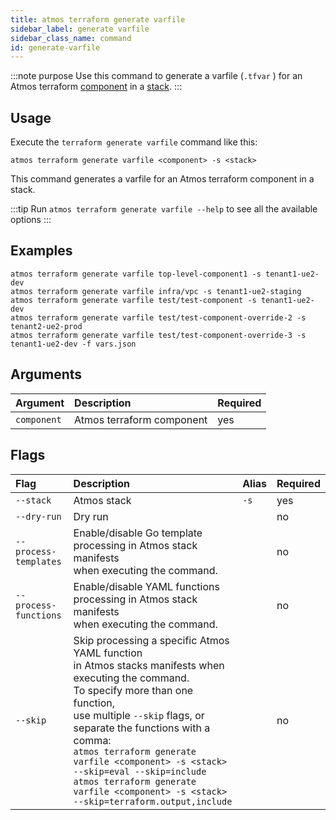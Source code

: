 ```yaml
---
title: atmos terraform generate varfile
sidebar_label: generate varfile
sidebar_class_name: command
id: generate-varfile
---
```


:::note purpose
Use this command to generate a varfile (`.tfvar` ) for an Atmos terraform [component](/core-concepts/components) in a [stack](/core-concepts/stacks).
:::

<Screengrab title="atmos terraform generate varfile --help" slug="atmos-terraform-generate-varfile--help" />

## Usage

Execute the `terraform generate varfile` command like this:

```shell
atmos terraform generate varfile <component> -s <stack>
```

This command generates a varfile for an Atmos terraform component in a stack.

:::tip
Run `atmos terraform generate varfile --help` to see all the available options
:::

## Examples

```shell
atmos terraform generate varfile top-level-component1 -s tenant1-ue2-dev
atmos terraform generate varfile infra/vpc -s tenant1-ue2-staging
atmos terraform generate varfile test/test-component -s tenant1-ue2-dev
atmos terraform generate varfile test/test-component-override-2 -s tenant2-ue2-prod
atmos terraform generate varfile test/test-component-override-3 -s tenant1-ue2-dev -f vars.json
```

## Arguments

| Argument    | Description               | Required |
|:------------|:--------------------------|:---------|
| `component` | Atmos terraform component | yes      |

## Flags

| Flag                  | Description                                                                                                                                                                                                                                                                                                                                                                                                     | Alias | Required |
|:----------------------|:----------------------------------------------------------------------------------------------------------------------------------------------------------------------------------------------------------------------------------------------------------------------------------------------------------------------------------------------------------------------------------------------------------------|:------|:---------|
| `--stack`             | Atmos stack                                                                                                                                                                                                                                                                                                                                                                                                     | `-s`  | yes      |
| `--dry-run`           | Dry run                                                                                                                                                                                                                                                                                                                                                                                                         |       | no       |
| `--process-templates` | Enable/disable Go template processing in Atmos stack manifests<br/>when executing the command.                                                                                                                                                                                                                                                                                                                  |       | no       |
| `--process-functions` | Enable/disable YAML functions processing in Atmos stack manifests<br/>when executing the command.                                                                                                                                                                                                                                                                                                               |       | no       |
| `--skip`              | Skip processing a specific Atmos YAML function<br/>in Atmos stacks manifests when executing the command.<br/>To specify more than one function,<br/>use multiple `--skip` flags, or separate the functions with a comma:<br/>`atmos terraform generate varfile <component> -s <stack> --skip=eval --skip=include`<br/>`atmos terraform generate varfile <component> -s <stack> --skip=terraform.output,include` |       | no       |                                                 |       | no       |
